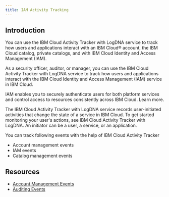 ```yaml
---
title: IAM Activity Tracking
---
```



<PageDescription>


</PageDescription>

## Introduction

You can use the IBM Cloud Activity Tracker with LogDNA service to track how users and applications interact with an IBM Cloud® account, the IBM Cloud catalog, private catalogs, and with IBM Cloud Identity and Access Management (IAM).

As a security officer, auditor, or manager, you can use the IBM Cloud Activity Tracker with LogDNA service to track how users and applications interact with the IBM Cloud Identity and Access Management (IAM) service in IBM Cloud.

IAM enables you to securely authenticate users for both platform services and control access to resources consistently across IBM Cloud. Learn more.

The IBM Cloud Activity Tracker with LogDNA service records user-initiated activities that change the state of a service in IBM Cloud. To get started monitoring your user's actions, see IBM Cloud Activity Tracker with LogDNA. An initiator can be a user, a service, or an application.

You can track following events with the help of IBM Cloud Activity Tracker

- Account management events
- IAM events
- Catalog management events

## Resources

- [Account Management Events](https://cloud.ibm.com/docs/Activity-Tracker-with-LogDNA?topic=Activity-Tracker-with-LogDNA-at_events_acc_mgt)
- [Auditing Events](https://cloud.ibm.com/docs/account?topic=account-acct_iam_tracking)

